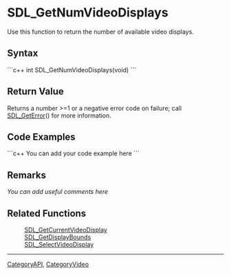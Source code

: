<!-- pragma section-numbers off -->
<!-- pragma disable-camelcase -->

= SDL_GetNumVideoDisplays =
Use this function to return the number of available video displays.


== Syntax ==
```c++
int SDL_GetNumVideoDisplays(void)
```

== Return Value ==
Returns a number >=1 or a negative error code on failure; call [[SDL_GetError]]() for more information.

== Code Examples ==
```c++
You can add your code example here
```

== Remarks ==
''You can add useful comments here''

== Related Functions ==
:[[SDL_GetCurrentVideoDisplay]]
:[[SDL_GetDisplayBounds]]
:[[SDL_SelectVideoDisplay]]

----
[[CategoryAPI]], [[CategoryVideo]]
